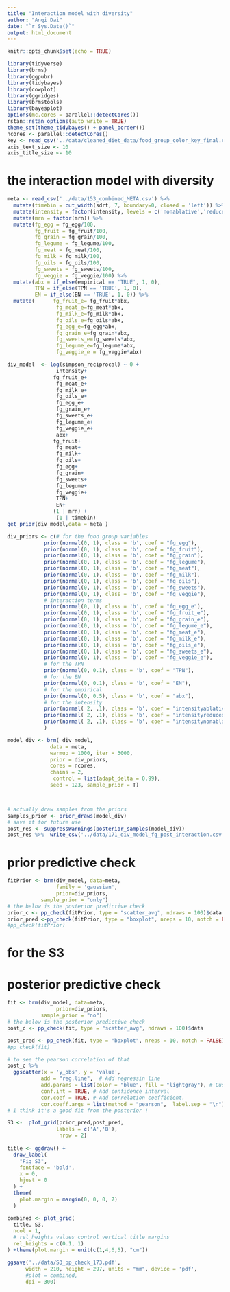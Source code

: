 ```yaml
---
title: "Interaction model with diversity"
author: "Anqi Dai"
date: "`r Sys.Date()`"
output: html_document
---
```


```r
knitr::opts_chunk$set(echo = TRUE)
```

```r
library(tidyverse)
library(brms)   
library(ggpubr)
library(tidybayes)
library(cowplot)
library(ggridges)
library(brmstools)
library(bayesplot)
options(mc.cores = parallel::detectCores())
rstan::rstan_options(auto_write = TRUE)
theme_set(theme_tidybayes() + panel_border())
ncores <- parallel::detectCores()
key <- read_csv('../data/cleaned_diet_data/food_group_color_key_final.csv', col_types = 'ccccc')
axis_text_size <- 10
axis_title_size <- 10
```

# the interaction model with diversity

```r
meta <- read_csv('../data/153_combined_META.csv') %>% 
  mutate(timebin = cut_width(sdrt, 7, boundary=0, closed = 'left')) %>% 
  mutate(intensity = factor(intensity, levels = c('nonablative','reduced','ablative'))) %>% 
  mutate(mrn = factor(mrn)) %>% 
  mutate(fg_egg = fg_egg/100,
         fg_fruit = fg_fruit/100,
         fg_grain = fg_grain/100,
         fg_legume = fg_legume/100,
         fg_meat = fg_meat/100,
         fg_milk = fg_milk/100,
         fg_oils = fg_oils/100,
         fg_sweets = fg_sweets/100,
         fg_veggie = fg_veggie/100) %>% 
  mutate(abx = if_else(empirical == 'TRUE', 1, 0),
         TPN = if_else(TPN == 'TRUE', 1, 0),
         EN = if_else(EN == 'TRUE', 1, 0)) %>% 
  mutate(      fg_fruit_e= fg_fruit*abx,
                fg_meat_e=fg_meat*abx,
                fg_milk_e=fg_milk*abx,
                fg_oils_e=fg_oils*abx,
                fg_egg_e=fg_egg*abx,
                fg_grain_e=fg_grain*abx,
                fg_sweets_e=fg_sweets*abx,
                fg_legume_e=fg_legume*abx,
                fg_veggie_e = fg_veggie*abx)
```


```r
div_model  <- log(simpson_reciprocal) ~ 0 +
                intensity+
               fg_fruit_e+
                fg_meat_e+
                fg_milk_e+
                fg_oils_e+
                fg_egg_e+
                fg_grain_e+
                fg_sweets_e+
                fg_legume_e+
                fg_veggie_e+
                abx+
               fg_fruit+
                fg_meat+
                fg_milk+
                fg_oils+
                fg_egg+
                fg_grain+
                fg_sweets+
                fg_legume+
                fg_veggie+
                TPN+
                EN+
               (1 | mrn) +
                (1 | timebin)
get_prior(div_model,data = meta )

```

```r
div_priors <- c(# for the food group variables
            prior(normal(0, 1), class = 'b', coef = "fg_egg"),
            prior(normal(0, 1), class = 'b', coef = "fg_fruit"),
            prior(normal(0, 1), class = 'b', coef = "fg_grain"),
            prior(normal(0, 1), class = 'b', coef = "fg_legume"),
            prior(normal(0, 1), class = 'b', coef = "fg_meat"),
            prior(normal(0, 1), class = 'b', coef = "fg_milk"),
            prior(normal(0, 1), class = 'b', coef = "fg_oils"),
            prior(normal(0, 1), class = 'b', coef = "fg_sweets"),
            prior(normal(0, 1), class = 'b', coef = "fg_veggie"),
            # interaction terms
            prior(normal(0, 1), class = 'b', coef = "fg_egg_e"),
            prior(normal(0, 1), class = 'b', coef = "fg_fruit_e"),
            prior(normal(0, 1), class = 'b', coef = "fg_grain_e"),
            prior(normal(0, 1), class = 'b', coef = "fg_legume_e"),
            prior(normal(0, 1), class = 'b', coef = "fg_meat_e"),
            prior(normal(0, 1), class = 'b', coef = "fg_milk_e"),
            prior(normal(0, 1), class = 'b', coef = "fg_oils_e"),
            prior(normal(0, 1), class = 'b', coef = "fg_sweets_e"),
            prior(normal(0, 1), class = 'b', coef = "fg_veggie_e"),
            # for the TPN
            prior(normal(0, 0.1), class = 'b', coef = "TPN"),
            # for the EN
            prior(normal(0, 0.1), class = 'b', coef = "EN"),
            # for the empirical
            prior(normal(0, 0.5), class = 'b', coef = "abx"),
            # for the intensity
            prior(normal( 2, .1), class = 'b', coef = "intensityablative"),
            prior(normal( 2, .1), class = 'b', coef = "intensityreduced"),
            prior(normal( 2, .1), class = 'b', coef = "intensitynonablative")
            )
```






```r
model_div <- brm( div_model,  
              data = meta, 
              warmup = 1000, iter = 3000, 
              prior = div_priors,
              cores = ncores, 
              chains = 2, 
               control = list(adapt_delta = 0.99),
              seed = 123, sample_prior = T) 



# actually draw samples from the priors 
samples_prior <- prior_draws(model_div)
# save it for future use
post_res <- suppressWarnings(posterior_samples(model_div)) 
post_res %>%  write_csv('../data/171_div_model_fg_post_interaction.csv')


```


# prior predictive check  

```r
fitPrior <- brm(div_model, data=meta, 
                family = 'gaussian',
                prior=div_priors, 
           sample_prior = "only")
# the below is the posterior predictive check 
prior_c <- pp_check(fitPrior, type = "scatter_avg", ndraws = 100)$data
prior_pred <-pp_check(fitPrior, type = "boxplot", nreps = 10, notch = FALSE)
#pp_check(fitPrior)
```

# for the S3
# posterior predictive check 

```r
fit <- brm(div_model, data=meta, 
                prior=div_priors, 
           sample_prior = "no")
# the below is the posterior predictive check 
post_c <- pp_check(fit, type = "scatter_avg", ndraws = 100)$data

post_pred <- pp_check(fit, type = "boxplot", nreps = 10, notch = FALSE)
#pp_check(fit) 
```

```r
# to see the pearson correlation of that 
post_c %>% 
  ggscatter(x = 'y_obs', y = 'value',
           add = "reg.line",  # Add regressin line
           add.params = list(color = "blue", fill = "lightgray"), # Customize line
           conf.int = TRUE, # Add confidence interval
           cor.coef = TRUE, # Add correlation coefficient.
           cor.coeff.args = list(method = "pearson",  label.sep = "\n"))
# I think it's a good fit from the posterior !
```

```r
S3 <-  plot_grid(prior_pred,post_pred,
                labels = c('A','B'),
                 nrow = 2) 
 
title <- ggdraw() + 
  draw_label(
    "Fig S3",
    fontface = 'bold',
    x = 0,
    hjust = 0
  ) +
  theme(
    plot.margin = margin(0, 0, 0, 7)
  )

combined <- plot_grid(
  title, S3,
  ncol = 1,
  # rel_heights values control vertical title margins
  rel_heights = c(0.1, 1)
) +theme(plot.margin = unit(c(1,4,6,5), "cm"))

ggsave('../data/S3_pp_check_173.pdf',
      width = 210, height = 297, units = "mm", device = 'pdf', 
      #plot = combined, 
      dpi = 300)
```